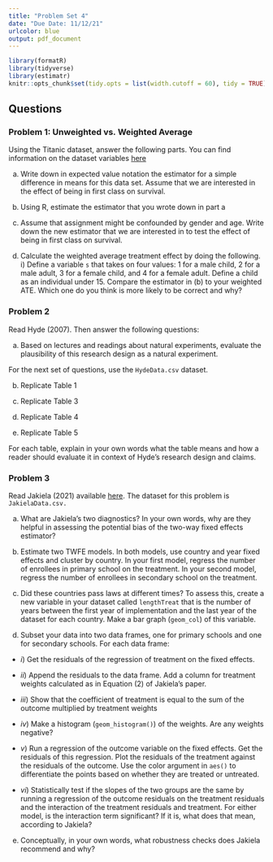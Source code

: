 ```yaml
---
title: "Problem Set 4"
date: "Due Date: 11/12/21"
urlcolor: blue
output: pdf_document
---
```


```r
library(formatR)
library(tidyverse)
library(estimatr)
knitr::opts_chunk$set(tidy.opts = list(width.cutoff = 60), tidy = TRUE)

```

## Questions 

### Problem 1: Unweighted vs. Weighted Average 

Using the Titanic dataset, answer the following parts. You can find information on the dataset variables [here](https://www.kaggle.com/c/titanic/data)

a) Write down in expected value notation the estimator for a simple difference in means for this data set. Assume that we are interested in the effect of being in first class on survival. 

b) Using R, estimate the estimator that you wrote down in part a


c) Assume that assignment might be confounded by gender and age. Write down the new estimator that we are interested in to test the effect of being in first class on survival. 

d) Calculate the weighted average treatment effect by doing the following. i) Define a variable `s` that takes on four values: 1 for a male child, 2 for a male adult, 3 for a female child, and 4 for a female adult. Define a child as an individual under 15. Compare the estimator in (b) to your weighted ATE. Which one do you think is more likely to be correct and why?

### Problem 2 

Read Hyde (2007). Then answer the following questions: 

a) Based on lectures and readings about natural experiments, evaluate the plausibility of this research design as a natural experiment. 

For the next set of questions, use the `HydeData.csv` dataset. 

b) Replicate Table 1 


c) Replicate Table 3 


d) Replicate Table 4 


e) Replicate Table 5 

For each table, explain in your own words what the table means and how a reader should evaluate it in context of Hyde's research design and claims. 

### Problem 3 

Read Jakiela (2021) available [here](https://arxiv.org/abs/2103.13229). The dataset for this problem is `JakielaData.csv.` 

a) What are Jakiela's two diagnostics? In your own words, why are they helpful in assessing the potential bias of the two-way fixed effects estimator?

b) Estimate two TWFE models. In both models, use country and year fixed effects and cluster by country. In your first model, regress the number of enrollees in primary school on the treatment. In your second model, regress the number of enrollees in secondary school on the treatment. 

c) Did these countries pass laws at different times? To assess this, create a new variable in your dataset called `lengthTreat` that is the number of years between the first year of implementation and the last year of the dataset for each country. Make a bar graph (`geom_col`) of this variable. 

d) Subset your data into two data frames, one for primary schools and one for secondary schools. For each data frame:

  - *i*) Get the residuals of the regression of treatment on the fixed effects. 

  - *ii*) Append the residuals to the data frame. Add a column for treatment weights calculated as in Equation (2) of Jakiela's paper. 

  - *iii*) Show that the coefficient of treatment is equal to the sum of the outcome multiplied by treatment weights 

  - *iv*) Make a histogram (`geom_histogram()`) of the weights. Are any weights negative?

  - *v*) Run a regression of the outcome variable on the fixed effects. Get the residuals of this regression. Plot the residuals of the treatment against the residuals of the outcome. Use the color argument in `aes()` to differentiate the points based on whether they are treated or untreated. 

  - *vi*) Statistically test if the slopes of the two groups are the same by running a regression of the outcome residuals on the treatment residuals and the interaction of the treatment residuals and treatment. For either model, is the interaction term significant? If it is, what does that mean, according to Jakiela?


e) Conceptually, in your own words, what robustness checks does Jakiela recommend and why?

